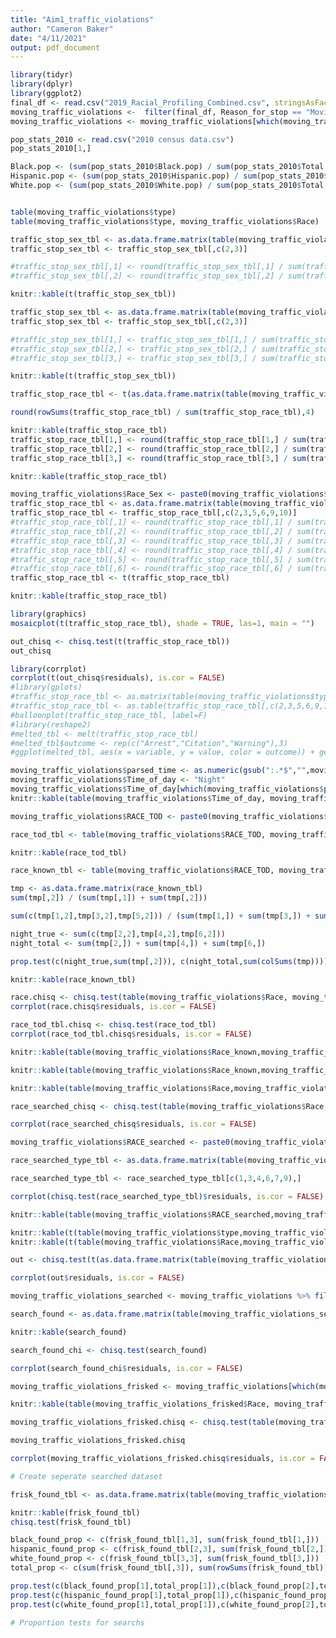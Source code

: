 ```yaml
---
title: "Aim1_traffic_violations"
author: "Cameron Baker"
date: "4/11/2021"
output: pdf_document
---
```


```r
library(tidyr)
library(dplyr)
library(ggplot2)
final_df <- read.csv("2019_Racial_Profiling_Combined.csv", stringsAsFactors = F)
moving_traffic_violations <-  filter(final_df, Reason_for_stop == "Moving Traffic Violation") %>% filter(Race %in% c("WHITE","BLACK","HISPANIC OR LATINO"))
moving_traffic_violations <- moving_traffic_violations[which(moving_traffic_violations$PRIMARY_KEY %in% unique(moving_traffic_violations$PRIMARY_KEY)),]
```

```r

pop_stats_2010 <- read.csv("2010 census data.csv")
pop_stats_2010[1,]

Black.pop <- (sum(pop_stats_2010$Black.pop) / sum(pop_stats_2010$Total.pop))
Hispanic.pop <- (sum(pop_stats_2010$Hispanic.pop) / sum(pop_stats_2010$Total.pop))
White.pop <- (sum(pop_stats_2010$White.pop) / sum(pop_stats_2010$Total.pop))


table(moving_traffic_violations$type)
table(moving_traffic_violations$type, moving_traffic_violations$Race)

traffic_stop_sex_tbl <- as.data.frame.matrix(table(moving_traffic_violations$type, moving_traffic_violations$Sex))
traffic_stop_sex_tbl <- traffic_stop_sex_tbl[,c(2,3)]

#traffic_stop_sex_tbl[,1] <- round(traffic_stop_sex_tbl[,1] / sum(traffic_stop_sex_tbl[,1]),3) 
#traffic_stop_sex_tbl[,2] <- round(traffic_stop_sex_tbl[,2] / sum(traffic_stop_sex_tbl[,2]),3)

knitr::kable(t(traffic_stop_sex_tbl))

traffic_stop_sex_tbl <- as.data.frame.matrix(table(moving_traffic_violations$type, moving_traffic_violations$Sex))
traffic_stop_sex_tbl <- traffic_stop_sex_tbl[,c(2,3)]

#traffic_stop_sex_tbl[1,] <- traffic_stop_sex_tbl[1,] / sum(traffic_stop_sex_tbl[1,]),3)
#traffic_stop_sex_tbl[2,] <- traffic_stop_sex_tbl[2,] / sum(traffic_stop_sex_tbl[2,]),3)
#traffic_stop_sex_tbl[3,] <- traffic_stop_sex_tbl[3,] / sum(traffic_stop_sex_tbl[3,]),3)

knitr::kable(t(traffic_stop_sex_tbl))

traffic_stop_race_tbl <- t(as.data.frame.matrix(table(moving_traffic_violations$type, moving_traffic_violations$Race)))

round(rowSums(traffic_stop_race_tbl) / sum(traffic_stop_race_tbl),4)

knitr::kable(traffic_stop_race_tbl)
traffic_stop_race_tbl[1,] <- round(traffic_stop_race_tbl[1,] / sum(traffic_stop_race_tbl[1,]),3) 
traffic_stop_race_tbl[2,] <- round(traffic_stop_race_tbl[2,] / sum(traffic_stop_race_tbl[2,]),3) 
traffic_stop_race_tbl[3,] <- round(traffic_stop_race_tbl[3,] / sum(traffic_stop_race_tbl[3,]),3) 

knitr::kable(traffic_stop_race_tbl)

moving_traffic_violations$Race_Sex <- paste0(moving_traffic_violations$Race," ",moving_traffic_violations$Sex)
traffic_stop_race_tbl <- as.data.frame.matrix(table(moving_traffic_violations$type, moving_traffic_violations$Race_Sex))
traffic_stop_race_tbl <- traffic_stop_race_tbl[,c(2,3,5,6,9,10)]
#traffic_stop_race_tbl[,1] <- round(traffic_stop_race_tbl[,1] / sum(traffic_stop_race_tbl[,1]),3) 
#traffic_stop_race_tbl[,2] <- round(traffic_stop_race_tbl[,2] / sum(traffic_stop_race_tbl[,2]),3) 
#traffic_stop_race_tbl[,3] <- round(traffic_stop_race_tbl[,3] / sum(traffic_stop_race_tbl[,3]),3)
#traffic_stop_race_tbl[,4] <- round(traffic_stop_race_tbl[,4] / sum(traffic_stop_race_tbl[,4]),3) 
#traffic_stop_race_tbl[,5] <- round(traffic_stop_race_tbl[,5] / sum(traffic_stop_race_tbl[,5]),3) 
#traffic_stop_race_tbl[,6] <- round(traffic_stop_race_tbl[,6] / sum(traffic_stop_race_tbl[,6]),3)
traffic_stop_race_tbl <- t(traffic_stop_race_tbl)

knitr::kable(traffic_stop_race_tbl)
```

```r
library(graphics)
mosaicplot(t(traffic_stop_race_tbl), shade = TRUE, las=1, main = "")

out_chisq <- chisq.test(t(traffic_stop_race_tbl))
out_chisq
```
```r
library(corrplot)
corrplot(t(out_chisq$residuals), is.cor = FALSE)
#library(gplots)
#traffic_stop_race_tbl <- as.matrix(table(moving_traffic_violations$type, moving_traffic_violations$Race_Sex))
#traffic_stop_race_tbl <- as.table(traffic_stop_race_tbl[,c(2,3,5,6,9,10)])
#balloonplot(traffic_stop_race_tbl, label=F)
#library(reshape2)
#melted_tbl <- melt(traffic_stop_race_tbl)
#melted_tbl$outcome <- rep(c("Arrest","Citation","Warning"),3)
#ggplot(melted_tbl, aes(x = variable, y = value, color = outcome)) + geom_bar()
```

```r
moving_traffic_violations$parsed_time <- as.numeric(gsub(":.*$","",moving_traffic_violations$Time))
moving_traffic_violations$Time_of_day <- "Night"
moving_traffic_violations$Time_of_day[which(moving_traffic_violations$parsed_time > 6 & moving_traffic_violations$parsed_time < 21)] <- "Day"
knitr::kable(table(moving_traffic_violations$Time_of_day, moving_traffic_violations$type))

moving_traffic_violations$RACE_TOD <- paste0(moving_traffic_violations$Race," (",moving_traffic_violations$Time_of_day,")")

race_tod_tbl <- table(moving_traffic_violations$RACE_TOD, moving_traffic_violations$type)

knitr::kable(race_tod_tbl)

race_known_tbl <- table(moving_traffic_violations$RACE_TOD, moving_traffic_violations$Race_known)

tmp <- as.data.frame.matrix(race_known_tbl)
sum(tmp[,2]) / (sum(tmp[,1]) + sum(tmp[,2]))

sum(c(tmp[1,2],tmp[3,2],tmp[5,2])) / (sum(tmp[1,]) + sum(tmp[3,]) + sum(tmp[5,]))

night_true <- sum(c(tmp[2,2],tmp[4,2],tmp[6,2]))
night_total <- sum(tmp[2,]) + sum(tmp[4,]) + sum(tmp[6,])

prop.test(c(night_true,sum(tmp[,2])), c(night_total,sum(colSums(tmp))))

knitr::kable(race_known_tbl)

race.chisq <- chisq.test(table(moving_traffic_violations$Race, moving_traffic_violations$type))
corrplot(race.chisq$residuals, is.cor = FALSE)

race_tod_tbl.chisq <- chisq.test(race_tod_tbl)
corrplot(race_tod_tbl.chisq$residuals, is.cor = FALSE)

```

```r

knitr::kable(table(moving_traffic_violations$Race_known,moving_traffic_violations$type))

knitr::kable(table(moving_traffic_violations$Race_known,moving_traffic_violations$Searched))

knitr::kable(table(moving_traffic_violations$Race,moving_traffic_violations$Searched))

race_searched_chisq <- chisq.test(table(moving_traffic_violations$Race,moving_traffic_violations$Searched))

corrplot(race_searched_chisq$residuals, is.cor = FALSE)

moving_traffic_violations$RACE_searched <- paste0(moving_traffic_violations$Race," (",moving_traffic_violations$Searched,")")

race_searched_type_tbl <- as.data.frame.matrix(table(moving_traffic_violations$RACE_searched,moving_traffic_violations$type))

race_searched_type_tbl <- race_searched_type_tbl[c(1,3,4,6,7,9),]

corrplot(chisq.test(race_searched_type_tbl)$residuals, is.cor = FALSE)

knitr::kable(table(moving_traffic_violations$RACE_searched,moving_traffic_violations$type))

knitr::kable(t(table(moving_traffic_violations$type,moving_traffic_violations$Search_based_on)))
knitr::kable(t(table(moving_traffic_violations$Race,moving_traffic_violations$Search_based_on)))

out <- chisq.test(t(as.data.frame.matrix(table(moving_traffic_violations$Race,moving_traffic_violations$Search_based_on))[,-1]))

corrplot(out$residuals, is.cor = FALSE)

moving_traffic_violations_searched <- moving_traffic_violations %>% filter(Searched == "TRUE")

search_found <- as.data.frame.matrix(table(moving_traffic_violations_searched$Search_found,moving_traffic_violations_searched$Race))

knitr::kable(search_found)

search_found_chi <- chisq.test(search_found)

corrplot(search_found_chi$residuals, is.cor = FALSE)

moving_traffic_violations_frisked <- moving_traffic_violations[which(moving_traffic_violations$Search_based_on == "FRISK FOR SAFETY"),]

knitr::kable(table(moving_traffic_violations_frisked$Race, moving_traffic_violations_frisked$type))

moving_traffic_violations_frisked.chisq <- chisq.test(table(moving_traffic_violations_frisked$Race, moving_traffic_violations_frisked$type))

moving_traffic_violations_frisked.chisq

corrplot(moving_traffic_violations_frisked.chisq$residuals, is.cor = FALSE)

# Create seperate searched dataset

frisk_found_tbl <- as.data.frame.matrix(table(moving_traffic_violations_frisked$Race,moving_traffic_violations_frisked$Search_found))[,-1]

knitr::kable(frisk_found_tbl)
chisq.test(frisk_found_tbl)

black_found_prop <- c(frisk_found_tbl[1,3], sum(frisk_found_tbl[1,]))
hispanic_found_prop <- c(frisk_found_tbl[2,3], sum(frisk_found_tbl[2,]))
white_found_prop <- c(frisk_found_tbl[3,3], sum(frisk_found_tbl[3,]))
total_prop <- c(sum(frisk_found_tbl[,3]), sum(rowSums(frisk_found_tbl)))

prop.test(c(black_found_prop[1],total_prop[1]),c(black_found_prop[2],total_prop[2]))
prop.test(c(hispanic_found_prop[1],total_prop[1]),c(hispanic_found_prop[2],total_prop[2]))
prop.test(c(white_found_prop[1],total_prop[1]),c(white_found_prop[2],total_prop[2]))

# Proportion tests for searchs

```
